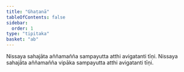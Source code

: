 ```yaml
---
title: "Ghaṭanā"
tableOfContents: false
sidebar:
  order: 1
type: "tipitaka"
basket: "ab"
---
```



<DynamicBreadcrumb />

<Paragraph number="1966">
Nissaya sahajāta aññamañña sampayutta atthi avigatanti tīṇi. Nissaya sahajāta aññamañña vipāka sampayutta atthi avigatanti tīṇi.
</Paragraph>